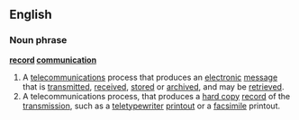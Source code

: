 ==English==
===Noun phrase===
'''[[record]] [[communication]]'''
#A [[telecommunications]] process that produces an [[electronic]] [[message]] that is [[transmitt]]ed, [[receive]]d, [[store]]d or [[archive]]d, and may be [[retrieve]]d.
#A telecommunications process, that produces a [[hard copy]] [[record]] of the [[transmission]], such as a [[teletypewriter]] [[printout]] or a [[facsimile]] printout.